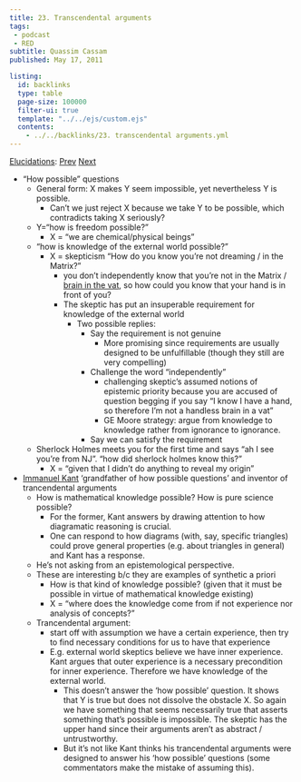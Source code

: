 ```yaml
---
title: 23. Transcendental arguments
tags: 
 - podcast
 - RED
subtitle: Quassim Cassam
published: May 17, 2011

listing:
  id: backlinks
  type: table
  page-size: 100000
  filter-ui: true
  template: "../../ejs/custom.ejs"
  contents:
    - ../../backlinks/23. transcendental arguments.yml
---
```


[Elucidations](/docs/phil/Elucidations.html):  [Prev](/docs/phil/22. Collective action.html) [Next](/docs/phil/24. Perception of music.html)

- "How possible" questions
  - General form: X makes Y seem impossible, yet nevertheless Y is possible.
    - Can't we just reject X because we take Y to be possible, which contradicts 
      taking X seriously?
  - Y="how is freedom possible?"
    - X = "we are chemical/physical beings"
  - "how is knowledge of the external world possible?"
    - X = skepticism "How do you know you're not dreaming / in the Matrix?"
      - you don't independently know that you're not in the Matrix /
        [brain in the vat](/docs/phil/Epistemological skepticism.html), so how could you 
        know that your hand is in front of you?
      - The skeptic has put an insuperable requirement for knowledge of the 
        external world
        - Two possible replies:
          - Say the requirement is not genuine
            - More promising since requirements are usually designed to be 
              unfulfillable (though they still are very compelling)
          - Challenge the word "independently"
            - challenging skeptic's assumed notions of epistemic priority 
              because you are accused of question begging if you say "I know I 
              have a hand, so therefore I'm not a handless brain in a vat"
            - GE Moore strategy: argue from knowledge to knowledge rather from 
              ignorance to ignorance.
          - Say we can satisfy the requirement
  - Sherlock Holmes meets you for the first time and says "ah I see you're from 
    NJ". "how did sherlock holmes know this?"
    - X = "given that I didn't do anything to reveal my origin"
- [Immanuel Kant](/docs/phil/Immanuel Kant.html) 'grandfather of how possible questions' and inventor of trancendental arguments
  - How is mathematical knowledge possible? How is pure science possible?
    - For the former, Kant answers by drawing attention to how diagramatic 
      reasoning is crucial.
    - One can respond to how diagrams (with, say, specific triangles) could 
      prove general properties (e.g. about triangles in general) and Kant has a 
      response.
  - He's not asking from an epistemological perspective.
  - These are interesting b/c they are examples of synthetic a priori
    - How is that kind of knowledge possible? (given that it must be possible in 
      virtue of mathematical knowledge existing)
    - X = "where does the knowledge come from if not experience nor analysis of 
      concepts?"
  - Trancendental argument:
    - start off with assumption we have a certain experience, then try to find 
      necessary conditions for us to have that experience
    - E.g. external world skeptics believe we have inner experience. Kant argues 
      that outer experience is a necessary precondition for inner experience. 
      Therefore we have knowledge of the external world.
      - This doesn't answer the 'how possible' question. It shows that Y is true 
        but does not dissolve the obstacle X. So again we have something that 
        seems necessarily true that asserts something that's possible is 
        impossible. The skeptic has the upper hand since their arguments aren't 
        as abstract / untrustworthy.
      - But it's not like Kant thinks his trancendental arguments were designed 
        to answer his 'how possible' questions (some commentators make the 
        mistake of assuming this).
